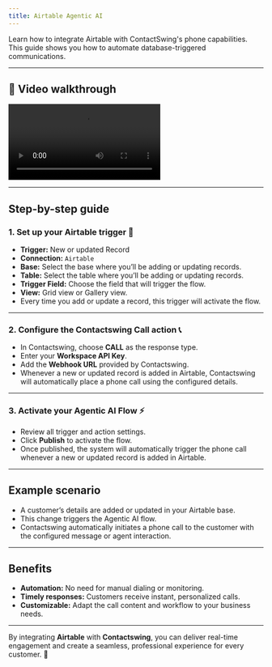 ```yaml
---
title: Airtable Agentic AI
---
```


Learn how to integrate Airtable with ContactSwing's phone capabilities. This guide shows you how to automate database-triggered communications.

---

## 🎥 Video walkthrough

<div class="card-video">
  <video 
    src="https://storage.googleapis.com/helpsessionvideos/Contactswing/Videos/airtable.mp4" 
    autoplay 
    playsinline 
    controls 
    title="Airtable to Contactswing Workflow"
  ></video>
</div>

---

## Step-by-step guide

### 1. Set up your Airtable trigger 📝

- **Trigger:** New or updated Record
- **Connection:** `Airtable`
- **Base:** Select the base where you’ll be adding or updating records.
- **Table:** Select the table where you’ll be adding or updating records.
- **Trigger Field:** Choose the field that will trigger the flow.
- **View:** Grid view or Gallery view.
- Every time you add or update a record, this trigger will activate the flow.

---

### 2. Configure the Contactswing Call action 📞

- In Contactswing, choose **CALL** as the response type.
- Enter your **Workspace API Key**.
- Add the **Webhook URL** provided by Contactswing.
- Whenever a new or updated record is added in Airtable, Contactswing will automatically place a phone call using the configured details.

---

### 3. Activate your Agentic AI Flow ⚡

- Review all trigger and action settings.
- Click **Publish** to activate the flow.
- Once published, the system will automatically trigger the phone call whenever a new or updated record is added in Airtable.

---

## Example scenario

- A customer’s details are added or updated in your Airtable base.
- This change triggers the Agentic AI flow.
- Contactswing automatically initiates a phone call to the customer with the configured message or agent interaction.

---

## Benefits

- **Automation:** No need for manual dialing or monitoring.
- **Timely responses:** Customers receive instant, personalized calls.
- **Customizable:** Adapt the call content and workflow to your business needs.

---

By integrating **Airtable** with **Contactswing**, you can deliver real-time engagement and create a seamless, professional experience for every customer. 🤖

